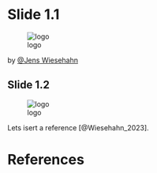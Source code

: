 

# Slide 1.1

![logo](images/triangle_logo.png){.lightbox}

::: {.attribution}
by [@Jens Wiesehahn](https://wiesehahn.github.io/)
:::


## Slide 1.2

![logo](images/triangle_logo.png){.lightbox}

Lets isert a reference [@Wiesehahn_2023].


# References

::: {#refs}
:::

